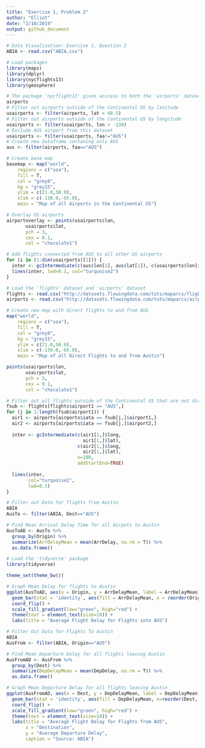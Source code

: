 ```yaml
---
title: "Exercise 1, Problem 2"
author: "Elliot"
date: "2/10/2019"
output: github_document
---
```


```r
# Data Visualization: Exercise 1, Question 2
ABIA <- read.csv("ABIA.csv")

# Load packages
library(maps)
library(dplyr)
library(nycflights13)
library(geosphere)

# The package 'nycflight13' gives acccess to both the 'airports' dataset
airports
# Filter out airports outside of the Continental US by latitude
usairports <- filter(airports, lat < 48.5)
# Filter out airports outside of the Continental US by longitude
usairports <- filter(usairports, lon > -130)
# Exclude AUS airport from this dataset
usairports <- filter(usairports, faa!="AUS")
# Create new dataframe contaning only AUS
aus <- filter(airports, faa=="AUS")
```

```r
# Create base map
basemap <- map("world",
    regions = c("usa"),
    fill = T,
    col = "grey8",
    bg = "grey15",
    ylim = c(21.0,50.0),
    xlim = c(-130.0,-65.0),
    main = "Map of all Airports in the Continental US")

# Overlay US airports
airportoverlay <- points(usairports$lon,
       usairports$lat,
       pch = 3,
       cex = 0.1,
       col = "chocolate1")

# Add flights connected from AUS to all other US airports
for (i in (1:dim(usairports)[1])) { 
  inter <- gcIntermediate(c(aus$lon[1], aus$lat[1]), c(usairports$lon[i], usairports$lat[i]), n=200)
  lines(inter, lwd=0.1, col="turquoise2")    
}

# Load the 'flights' dataset and 'airports' dataset
flights <- read.csv("http://datasets.flowingdata.com/tuts/maparcs/flights.csv", header=TRUE, as.is=TRUE)
airports <- read.csv("http://datasets.flowingdata.com/tuts/maparcs/airports.csv", header=TRUE)

# Create new map with direct flights to and from AUS
map("world",
    regions = c("usa"),
    fill = T,
    col = "grey8",
    bg = "grey15",
    ylim = c(21.0,50.0),
    xlim = c(-130.0,-65.0),
    main = "Map of all Direct Flights to and from Austin")

points(usairports$lon,
       usairports$lat,
       pch = 3,
       cex = 0.1,
       col = "chocolate1")

# Filter out all flights outside of the Continental US that are not directly connected to Austin
fsub <- flights[flights$airport1 == "AUS",]
for (j in 1:length(fsub$airport1)) {
  air1 <- airports[airports$iata == fsub[j,]$airport1,]
  air2 <- airports[airports$iata == fsub[j,]$airport2,]
  
  inter <- gcIntermediate(c(air1[1,]$long, 
                            air1[1,]$lat), 
                          c(air2[1,]$long, 
                            air2[1,]$lat), 
                          n=100, 
                          addStartEnd=TRUE)
  
  lines(inter, 
        col="turquoise2",
        lwd=0.3)
}
```

```r
# Filter out Data for flights from Austin
ABIA
AusTo <- filter(ABIA, Dest=="AUS")

# Find Mean Arrival Delay Time for all Airpots to Austin
AusToAD <- AusTo %>%
  group_by(Origin) %>%
  summarize(ArrDelayMean = mean(ArrDelay, na.rm = T)) %>%
  as.data.frame()

# Load the 'tidyverse' package
library(tidyverse)

theme_set(theme_bw())
```

```r
# Graph Mean Delay for flights to Austin
ggplot(AusToAD, aes(x = Origin, y = ArrDelayMean, label = ArrDelayMean)) +
  geom_bar(stat = 'identity', aes(fill = ArrDelayMean, x = reorder(Origin, ArrDelayMean)), width = .8) +
  coord_flip() +
  scale_fill_gradient(low="green", high="red") +
  theme(text = element_text(size=10)) +
  labs(title = "Average Flight Delay for Flights into AUS") 
```

```r
# Filter Out Data for Flights To Austin
ABIA
AusFrom <- filter(ABIA, Origin=="AUS")

# Find Mean Departure Delay for all flights leaving Austin
AusFromAD <- AusFrom %>%
  group_by(Dest) %>%
  summarize(DepDelayMean = mean(DepDelay, na.rm = T)) %>%
  as.data.frame()
```

```r
# Graph Mean Departure Delay for all flights leaving Austin
ggplot(AusFromAD, aes(x = Dest, y = DepDelayMean, label = DepDelayMean)) +
  geom_bar(stat = 'identity', aes(fill = DepDelayMean, x=reorder(Dest, DepDelayMean)), width = .8) +
  coord_flip() +
  scale_fill_gradient(low="green", high="red") +
  theme(text = element_text(size=10)) +
  labs(title = "Average Flight Delay for Flights from AUS",
       x = "Destination",
       y = "Average Departure Delay",
       caption = "Source: ABIA") 
```